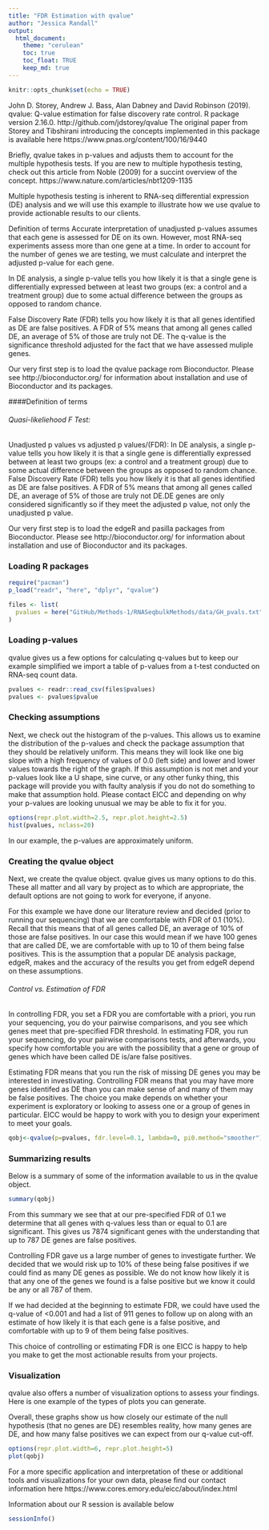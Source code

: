 ```yaml
---
title: "FDR Estimation with qvalue"
author: "Jessica Randall"
output: 
  html_document:
    theme: "cerulean"
    toc: true
    toc_float: TRUE
    keep_md: true
---
```

```r
knitr::opts_chunk$set(echo = TRUE)
```

John D. Storey, Andrew J. Bass, Alan Dabney and David Robinson (2019). qvalue: Q-value estimation for false discovery rate control. R package version 2.16.0. http://github.com/jdstorey/qvalue
The original paper from Storey and Tibshirani introducing the concepts implemented in this package is available here https://www.pnas.org/content/100/16/9440

Briefly, qvalue takes in p-values and adjusts them to account for the multiple hypothesis tests. If you are new to multiple hypothesis testing, check out this article from Noble (2009) for a succint overview of the concept. https://www.nature.com/articles/nbt1209-1135

Multiple hypothesis testing is inherent to RNA-seq differential expression (DE) analysis and we will use this example to illustrate how we use qvalue to provide actionable results to our clients.

Definition of terms
Accurate interpretation of unadjusted p-values assumes that each gene is assessed for DE on its own. However, most RNA-seq experiments assess more than one gene at a time. In order to account for the number of genes we are testing, we must calculate and interpret the adjusted p-value for each gene.

In DE analysis, a single p-value tells you how likely it is that a single gene is differentially expressed between at least two groups (ex: a control and a treatment group) due to some actual difference between the groups as opposed to random chance.

False Discovery Rate (FDR) tells you how likely it is that all genes identified as DE are false positives. A FDR of 5% means that among all genes called DE, an average of 5% of those are truly not DE. The q-value is the significance threshold adjusted for the fact that we have assessed muliple genes.

Our very first step is to load the qvalue package rom Bioconductor. Please see http://bioconductor.org/ for information about installation and use of Bioconductor and its packages.

####Definition of terms

###### Quasi-likeliehood F Test:
Unadjusted p values vs adjusted p values/(FDR): In DE analysis, a single p-value tells you how likely it is that a single gene is differentially expressed between at least two groups (ex: a control and a treatment group) due to some actual difference between the groups as opposed to random chance. False Discovery Rate (FDR) tells you how likely it is that all genes identified as DE are false positives. A FDR of 5% means that among all genes called DE, an average of 5% of those are truly not DE.DE genes are only considered significantly so if they meet the adjusted p value, not only the unadjusted p value.

Our very first step is to load the edgeR and pasilla packages from Bioconductor. Please see http://bioconductor.org/ for information about installation and use of Bioconductor and its packages.

### Loading R packages 

```r
require("pacman")
p_load("readr", "here", "dplyr", "qvalue")

files <- list(
  pvalues = here("GitHub/Methods-1/RNASeqbulkMethods/data/GH_pvals.txt")
)
```

### Loading p-values
qvalue gives us a few options for calculating q-values but to keep our example simplified we import a table of p-values from a t-test conducted on RNA-seq count data.
```r
pvalues <- readr::read_csv(files$pvalues)
pvalues <- pvalues$pvalue
```

### Checking assumptions
Next, we check out the histogram of the p-values. This allows us to examine the distribution 
of the p-values and check the package assumption that they should be relatively uniform. 
This means they will look like one big slope with a high frequency of values of 0.0 (left side) 
and lower and lower values towards the right of the graph. If this assumption is not met and 
your p-values look like a U shape, sine curve, or any other funky thing, this package will 
provide you with faulty analysis if you do not do something to make that assumption hold. 
Please contact EICC and depending on why your p-values are looking unusual we may be able to fix it for you.
```r
options(repr.plot.width=2.5, repr.plot.height=2.5)
hist(pvalues, nclass=20)
```

In our example, the p-values are approximately uniform. 

### Creating the qvalue object
Next, we create the qvalue object. qvalue gives us many options to do this. 
These all matter and all vary by project as to which are appropriate, the default 
options are not going to work for everyone, if anyone.

For this example we have done our literature review and decided (prior to running our sequencing) 
that we are comfortable with FDR of 0.1 (10%). Recall that this means that of all genes called DE, 
an average of 10% of those are false positives. In our case this would mean if we have 100 genes that
are called DE, we are comfortable with up to 10 of them being false positives. This is the assumption 
that a popular DE analysis package, edgeR, makes and the accuracy of the results you get from edgeR depend
on these assumptions.

###### Control vs. Estimation of FDR
In controlling FDR, you set a FDR you are comfortable with a priori, you run your sequencing, 
you do your pairwise comparisons, and you see which genes meet that pre-specified FDR threshold. 
In estimating FDR, you run your sequencing, do your pairwise comparisons tests, and afterwards, 
you specify how comfortable you are with the possibility that a gene or group of genes which have 
been called DE is/are false positives.

Estimating FDR means that you run the risk of missing DE genes you may be interested in investivating. 
Controlling FDR means that you may have more genes identifed as DE than you can make sense of and many
of them may be false positives. The choice you make depends on whether your experiment is exploratory 
or looking to assess one or a group of genes in particular. EICC would be happy to work with you to 
design your experiment to meet your goals.

```r
qobj<-qvalue(p=pvalues, fdr.level=0.1, lambda=0, pi0.method="smoother")
```
### Summarizing results

Below is a summary of some of the information available to us in the qvalue object.

```r
summary(qobj)
```

From this summary we see that at our pre-specified FDR of 0.1 we determine that all genes 
with q-values less than or equal to 0.1 are significant. This gives us 7874 significant genes 
with the understanding that up to 787 DE genes are false positives.

Controlling FDR gave us a large number of genes to investigate further. We decided that we would 
risk up to 10% of these being false positives if we could find as many DE genes as possible. 
We do not know how likely it is that any one of the genes we found is a false positive but we 
know it could be any or all 787 of them.

If we had decided at the beginning to estimate FDR, we could have used the q-value of <0.001 and 
had a list of 911 genes to follow up on along with an estimate of how likely it is that each gene 
is a false positive, and comfortable with up to 9 of them being false positives.

This choice of controlling or estimating FDR is one EICC is happy to help you make to get the most 
actionable results from your projects.

### Visualization
qvalue also offers a number of visualization options to assess your findings. 
Here is one example of the types of plots you can generate.

Overall, these graphs show us how closely our estimate of the null hypothesis (that no genes are DE) 
resembles reality, how many genes are DE, and how many false positives we can expect from our q-value cut-off.

```r
options(repr.plot.width=6, repr.plot.height=5)
plot(qobj)
```

For a more specific application and interpretation of these or additional tools and visualizations for your own data, please find our contact information here https://www.cores.emory.edu/eicc/about/index.html

Information about our R session is available below

```r
sessionInfo()
```






















